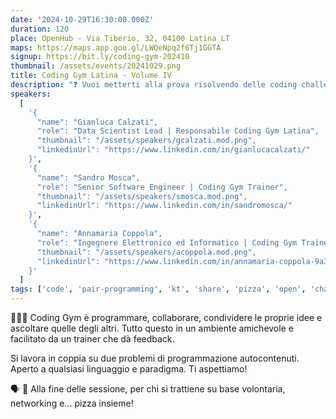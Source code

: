 ```yaml
---
date: '2024-10-29T16:30:00.000Z'
duration: 120
place: OpenHub - Via Tiberio, 32, 04100 Latina LT
maps: https://maps.app.goo.gl/LWQeNpq2f6Tj1GGTA
signup: https://bit.ly/coding-gym-202410
thumbnail: /assets/events/20241029.png
title: Coding Gym Latina - Volume IV
description: "❓ Vuoi metterti alla prova risolvendo delle coding challenge? Vuoi migliorare le tue skill di problem solving? Vuoi conoscere qualcuno con la tua stessa passione per la programmazione? Allora non puoi perderti la prossima sessione di Coding Gym!"
speakers:
  [
    '{
      "name": "Gianluca Calzati", 
      "role": "Data Scientist Lead | Responsabile Coding Gym Latina", 
      "thumbnail": "/assets/speakers/gcalzati.mod.png",
      "linkedinUrl": "https://www.linkedin.com/in/gianlucacalzati/"
    }',
    '{
      "name": "Sandro Mosca", 
      "role": "Senior Software Engineer | Coding Gym Trainer", 
      "thumbnail": "/assets/speakers/smosca.mod.png",
      "linkedinUrl": "https://www.linkedin.com/in/sandromosca/"
    }',
    '{
      "name": "Annamaria Coppola", 
      "role": "Ingegnere Elettronico ed Informatico | Coding Gym Trainer", 
      "thumbnail": "/assets/speakers/acoppola.mod.png",
      "linkedinUrl": "https://www.linkedin.com/in/annamaria-coppola-9a301613/"
    }'
  ]
tags: ['code', 'pair-programming', 'kt', 'share', 'pizza', 'open', 'challenge']
---
```


🏋🏻‍♀️ Coding Gym è programmare, collaborare, condividere le proprie idee e ascoltare quelle degli altri. Tutto questo in un ambiente amichevole e facilitato da un trainer che dà feedback.

Si lavora in coppia su due problemi di programmazione autocontenuti. Aperto a qualsiasi linguaggio e paradigma. Ti aspettiamo!

🗣 🍕 Alla fine delle sessione, per chi si trattiene su base volontaria, networking e... pizza insieme!